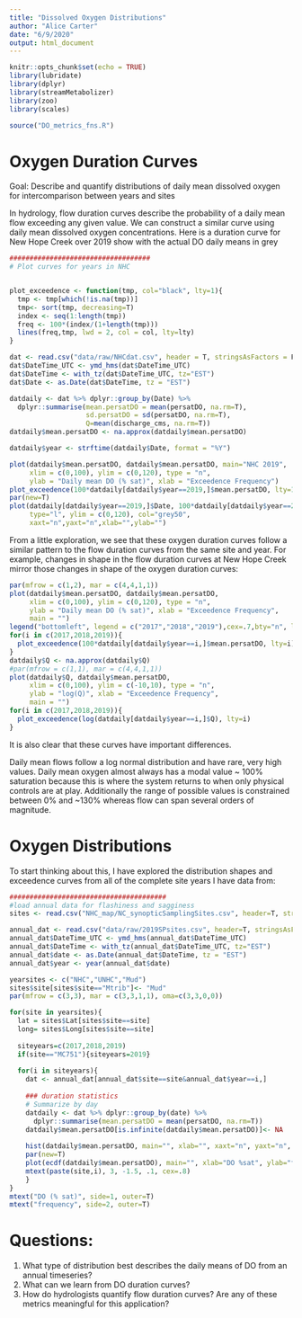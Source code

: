 ```yaml
---
title: "Dissolved Oxygen Distributions"
author: "Alice Carter"
date: "6/9/2020"
output: html_document
---
```


```r
knitr::opts_chunk$set(echo = TRUE)
library(lubridate)
library(dplyr)
library(streamMetabolizer)
library(zoo)
library(scales)

source("DO_metrics_fns.R")
```

# Oxygen Duration Curves

Goal: Describe and quantify distributions of daily mean dissolved oxygen for intercomparison between years and sites 

In hydrology, flow duration curves describe the probability of a daily mean flow exceeding any given value. We can construct a similar curve using daily mean dissolved oxygen concentrations. Here is a duration curve for New Hope Creek over 2019 show with the actual DO daily means in grey


```r
###################################
# Plot curves for years in NHC


plot_exceedence <- function(tmp, col="black", lty=1){
  tmp <- tmp[which(!is.na(tmp))]
  tmp<- sort(tmp, decreasing=T)
  index <- seq(1:length(tmp))
  freq <- 100*(index/(1+length(tmp)))
  lines(freq,tmp, lwd = 2, col = col, lty=lty)
}

dat <- read.csv("data/raw/NHCdat.csv", header = T, stringsAsFactors = F)
dat$DateTime_UTC <- ymd_hms(dat$DateTime_UTC)
dat$DateTime <- with_tz(dat$DateTime_UTC, tz="EST")
dat$Date <- as.Date(dat$DateTime, tz = "EST")

datdaily <- dat %>% dplyr::group_by(Date) %>% 
  dplyr::summarise(mean.persatDO = mean(persatDO, na.rm=T),
                   sd.persatDO = sd(persatDO, na.rm=T),
                   Q=mean(discharge_cms, na.rm=T)) 
datdaily$mean.persatDO <- na.approx(datdaily$mean.persatDO)

datdaily$year <- strftime(datdaily$Date, format = "%Y")

plot(datdaily$mean.persatDO, datdaily$mean.persatDO, main="NHC 2019",
     xlim = c(0,100), ylim = c(0,120), type = "n",
     ylab = "Daily mean DO (% sat)", xlab = "Exceedence Frequency")
plot_exceedence(100*datdaily[datdaily$year==2019,]$mean.persatDO, lty=1)
par(new=T)
plot(datdaily[datdaily$year==2019,]$Date, 100*datdaily[datdaily$year==2019,]$mean.persatDO,
     type="l", ylim = c(0,120), col="grey50",
     xaxt="n",yaxt="n",xlab="",ylab="")
```

From a little exploration, we see that these oxygen duration curves follow a similar pattern to the flow duration curves from the same site and year. For example, changes in shape in the flow duration curves at New Hope Creek mirror those changes in shape of the oxygen duration curves:

```r
par(mfrow = c(1,2), mar = c(4,4,1,1))
plot(datdaily$mean.persatDO, datdaily$mean.persatDO, 
     xlim = c(0,100), ylim = c(0,120), type = "n",
     ylab = "Daily mean DO (% sat)", xlab = "Exceedence Frequency", 
     main = "")
legend("bottomleft", legend = c("2017","2018","2019"),cex=.7,bty="n", lty = c(1,2,3), lwd=2)
for(i in c(2017,2018,2019)){
  plot_exceedence(100*datdaily[datdaily$year==i,]$mean.persatDO, lty=i)
}
datdaily$Q <- na.approx(datdaily$Q)
#par(mfrow = c(1,1), mar = c(4,4,1,1))
plot(datdaily$Q, datdaily$mean.persatDO, 
     xlim = c(0,100), ylim = c(-10,10), type = "n",
     ylab = "log(Q)", xlab = "Exceedence Frequency", 
     main = "")
for(i in c(2017,2018,2019)){
  plot_exceedence(log(datdaily[datdaily$year==i,]$Q), lty=i)
}

```

It is also clear that these curves have important differences. 

Daily mean flows follow a log normal distribution and have rare, very high values. Daily mean oxygen almost always has a modal value ~ 100% saturation because this is where the system returns to when only physical controls are at play. Additionally the range of possible values is constrained between 0% and ~130% whereas flow can span several orders of magnitude. 

# Oxygen Distributions
To start thinking about this, I have explored the distribution shapes and exceedence curves from all of the complete site years I have data from:

```r

#######################################
#load annual data for flashiness and sagginess
sites <- read.csv("NHC_map/NC_synopticSamplingSites.csv", header=T, stringsAsFactors = F)

annual_dat <- read.csv("data/raw/2019SPsites.csv", header=T, stringsAsFactors = F)
annual_dat$DateTime_UTC <- ymd_hms(annual_dat$DateTime_UTC)
annual_dat$DateTime <- with_tz(annual_dat$DateTime_UTC, tz="EST")
annual_dat$date <- as.Date(annual_dat$DateTime, tz = "EST")
annual_dat$year <- year(annual_dat$date)

yearsites <- c("NHC","UNHC","Mud")
sites$site[sites$site=="Mtrib"]<- "Mud"
par(mfrow = c(3,3), mar = c(3,3,1,1), oma=c(3,3,0,0))

for(site in yearsites){
  lat = sites$Lat[sites$site==site]
  long= sites$Long[sites$site==site]
    
  siteyears=c(2017,2018,2019)
  if(site=="MC751"){siteyears=2019}
  
  for(i in siteyears){
    dat <- annual_dat[annual_dat$site==site&annual_dat$year==i,]
   
    ### duration statistics
    # Summarize by day
    datdaily <- dat %>% dplyr::group_by(date) %>% 
      dplyr::summarise(mean.persatDO = mean(persatDO, na.rm=T))
    datdaily$mean.persatDO[is.infinite(datdaily$mean.persatDO)]<- NA
    
    hist(datdaily$mean.persatDO, main="", xlab="", xaxt="n", yaxt="n", ylab="")
    par(new=T)
    plot(ecdf(datdaily$mean.persatDO), main="", xlab="DO %sat", ylab="frequency")
    mtext(paste(site,i), 3, -1.5, .1, cex=.8)
    }
}
mtext("DO (% sat)", side=1, outer=T)
mtext("frequency", side=2, outer=T)

```

# Questions: 
1. What type of distribution best describes the daily means of DO from an annual timeseries?
2. What can we learn from DO duration curves?
3. How do hydrologists quantify flow duration curves? Are any of these metrics meaningful for this application?